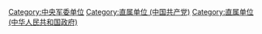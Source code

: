 [[Category:中央军委单位|Category:中央军委单位]]
[[Category:直属单位_(中国共产党)|Category:直属单位 (中国共产党)]]
[[Category:直属单位_(中华人民共和国政府)|Category:直属单位 (中华人民共和国政府)]]